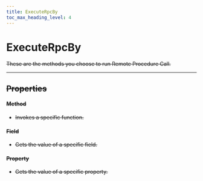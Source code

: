 ```yaml
---
title: ExecuteRpcBy
toc_max_heading_level: 4
---
```


# ExecuteRpcBy <s generated />

These are the methods you choose to run Remote Procedure Call.

<hr class="solid" />  <s generated />

## Properties <s generated />

#### Method <s generated />

- Invokes a specific function.

#### Field <s generated />

- Gets the value of a specific field.

#### Property <s generated />

- Gets the value of a specific property.

